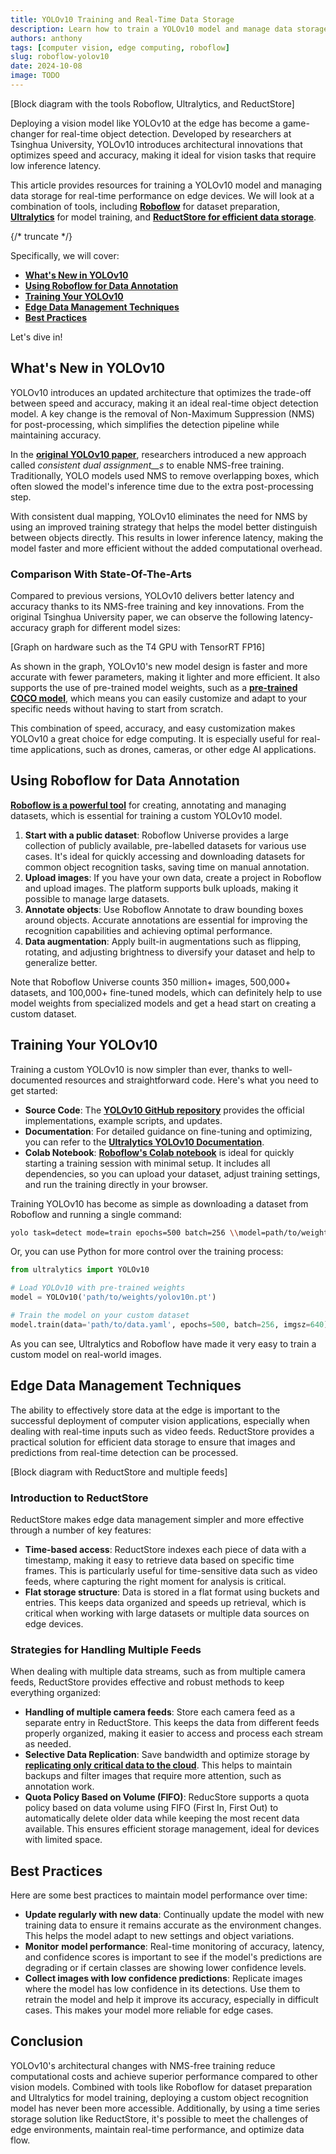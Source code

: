 ```yaml
---
title: YOLOv10 Training and Real-Time Data Storage
description: Learn how to train a YOLOv10 model and manage data storage for real-time performance on edge devices using Roboflow, Ultralytics, and ReductStore.
authors: anthony
tags: [computer vision, edge computing, roboflow]
slug: roboflow-yolov10
date: 2024-10-08
image: TODO
---
```


\[Block diagram with the tools Roboflow, Ultralytics, and ReductStore\]

Deploying a vision model like YOLOv10 at the edge has become a game-changer for real-time object detection. Developed by researchers at Tsinghua University, YOLOv10 introduces architectural innovations that optimizes speed and accuracy, making it ideal for vision tasks that require low inference latency.

This article provides resources for training a YOLOv10 model and managing data storage for real-time performance on edge devices. We will look at a combination of tools, including [**Roboflow**](https://roboflow.com/) for dataset preparation, [**Ultralytics**](https://www.ultralytics.com/) for model training, and [**ReductStore for efficient data storage**](/blog/roboflow-reductstore).

{/* truncate */}

Specifically, we will cover:

*  [**What's New in YOLOv10**](#whats-new-in-yolov10)
*  [**Using Roboflow for Data Annotation**](#using-roboflow-for-data-annotation)
*  [**Training Your YOLOv10**](#training-your-yolov10)
*  [**Edge Data Management Techniques**](#edge-data-management-techniques)
*  [**Best Practices**](#best-practices)

Let's dive in!

What's New in YOLOv10
---------------------

YOLOv10 introduces an updated architecture that optimizes the trade-off between speed and accuracy, making it an ideal real-time object detection model. A key change is the removal of Non-Maximum Suppression (NMS) for post-processing, which simplifies the detection pipeline while maintaining accuracy.

In the [**original YOLOv10 paper**](https://arxiv.org/pdf/2405.14458), researchers introduced a new approach called _consistent_ _dual assignment__s_ to enable NMS-free training. Traditionally, YOLO models used NMS to remove overlapping boxes, which often slowed the model's inference time due to the extra post-processing step.

With consistent dual mapping, YOLOv10 eliminates the need for NMS by using an improved training strategy that helps the model better distinguish between objects directly. This results in lower inference latency, making the model faster and more efficient without the added computational overhead.

### Comparison With State-Of-The-Arts

Compared to previous versions, YOLOv10 delivers better latency and accuracy thanks to its NMS-free training and key innovations. From the original Tsinghua University paper, we can observe the following latency-accuracy graph for different model sizes:

\[Graph on hardware such as the T4 GPU with TensorRT FP16\]

As shown in the graph, YOLOv10's new model design is faster and more accurate with fewer parameters, making it lighter and more efficient. It also supports the use of pre-trained model weights, such as a [**pre-trained COCO model**](https://github.com/THU-MIG/yolov10/releases), which means you can easily customize and adapt to your specific needs without having to start from scratch.

This combination of speed, accuracy, and easy customization makes YOLOv10 a great choice for edge computing. It is especially useful for real-time applications, such as drones, cameras, or other edge AI applications.

Using Roboflow for Data Annotation
----------------------------------

[**Roboflow is a powerful tool**](/blog/roboflow-reductstore#benefits-of-using-roboflow-inference) for creating, annotating and managing datasets, which is essential for training a custom YOLOv10 model.

1.  **Start with a public dataset**: Roboflow Universe provides a large collection of publicly available, pre-labelled datasets for various use cases. It's ideal for quickly accessing and downloading datasets for common object recognition tasks, saving time on manual annotation.
2.  **Upload images**: If you have your own data, create a project in Roboflow and upload images. The platform supports bulk uploads, making it possible to manage large datasets.
3.  **Annotate objects**: Use Roboflow Annotate to draw bounding boxes around objects. Accurate annotations are essential for improving the recognition capabilities and achieving optimal performance.
4.  **Data augmentation**: Apply built-in augmentations such as flipping, rotating, and adjusting brightness to diversify your dataset and help to generalize better.
    

Note that Roboflow Universe counts 350 million+ images, 500,000+ datasets, and 100,000+ fine-tuned models, which can definitely help to use model weights from specialized models and get a head start on creating a custom dataset.

Training Your YOLOv10
---------------------

Training a custom YOLOv10 is now simpler than ever, thanks to well-documented resources and straightforward code. Here's what you need to get started:

*   **Source Code**: The [**YOLOv10 GitHub repository**](https://github.com/THU-MIG/yolov10) provides the official implementations, example scripts, and updates.
*   **Documentation**: For detailed guidance on fine-tuning and optimizing, you can refer to the [**Ultralytics YOLOv10 Documentation**](https://docs.ultralytics.com/models/yolov10/).
*   **Colab Notebook**: [**Roboflow's Colab notebook**](https://colab.research.google.com/github/roboflow/notebooks/blob/main/notebooks/train-yolov10-object-detection-on-custom-dataset.ipynb) is ideal for quickly starting a training session with minimal setup. It includes all dependencies, so you can upload your dataset, adjust training settings, and run the training directly in your browser.

Training YOLOv10 has become as simple as downloading a dataset from Roboflow and running a single command:

```bash
yolo task=detect mode=train epochs=500 batch=256 \\model=path/to/weights/yolov10n.pt \\data=path/to/data.yaml
```

Or, you can use Python for more control over the training process:

```python
from ultralytics import YOLOv10

# Load YOLOv10 with pre-trained weights
model = YOLOv10('path/to/weights/yolov10n.pt')

# Train the model on your custom dataset
model.train(data='path/to/data.yaml', epochs=500, batch=256, imgsz=640)
```

As you can see, Ultralytics and Roboflow have made it very easy to train a custom model on real-world images.

Edge Data Management Techniques
-------------------------------

The ability to effectively store data at the edge is important to the successful deployment of computer vision applications, especially when dealing with real-time inputs such as video feeds. ReductStore provides a practical solution for efficient data storage to ensure that images and predictions from real-time detection can be processed.

\[Block diagram with ReductStore and multiple feeds\]

### Introduction to ReductStore

ReductStore makes edge data management simpler and more effective through a number of key features:

*   **Time-based access**: ReductStore indexes each piece of data with a timestamp, making it easy to retrieve data based on specific time frames. This is particularly useful for time-sensitive data such as video feeds, where capturing the right moment for analysis is critical.
*   **Flat storage structure**: Data is stored in a flat format using buckets and entries. This keeps data organized and speeds up retrieval, which is critical when working with large datasets or multiple data sources on edge devices.
    

### Strategies for Handling Multiple Feeds

When dealing with multiple data streams, such as from multiple camera feeds, ReductStore provides effective and robust methods to keep everything organized:

*   **Handling of multiple camera feeds**: Store each camera feed as a separate entry in ReductStore. This keeps the data from different feeds properly organized, making it easier to access and process each stream as needed.
*   **Selective Data Replication**: Save bandwidth and optimize storage by [**replicating only critical data to the cloud**](/blog/roboflow-reductstore#selective-data-replication-to-the-cloud). This helps to maintain backups and filter images that require more attention, such as annotation work.
*   **Quota Policy Based on Volume (FIFO)**: ReducStore supports a quota policy based on data volume using FIFO (First In, First Out) to automatically delete older data while keeping the most recent data available. This ensures efficient storage management, ideal for devices with limited space.
    

Best Practices
--------------

Here are some best practices to maintain model performance over time:

*   **Update regularly with new data**: Continually update the model with new training data to ensure it remains accurate as the environment changes. This helps the model adapt to new settings and object variations.
*   **Monitor** **model performance**: Real-time monitoring of accuracy, latency, and confidence scores is important to see if the model's predictions are degrading or if certain classes are showing lower confidence levels.
*   **Collect images with low confidence predictions**: Replicate images where the model has low confidence in its detections. Use them to retrain the model and help it improve its accuracy, especially in difficult cases. This makes your model more reliable for edge cases.
    

Conclusion
----------

YOLOv10's architectural changes with NMS-free training reduce computational costs and achieve superior performance compared to other vision models. Combined with tools like Roboflow for dataset preparation and Ultralytics for model training, deploying a custom object recognition model has never been more accessible. Additionally, by using a time series storage solution like ReductStore, it's possible to meet the challenges of edge environments, maintain real-time performance, and optimize data flow.
